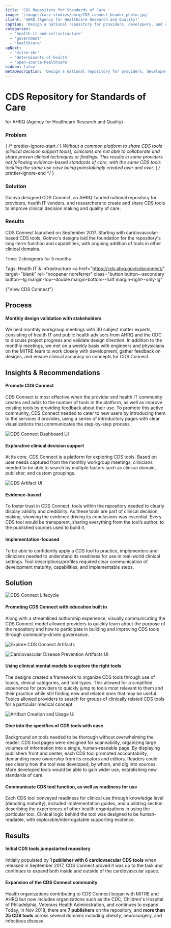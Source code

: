```yaml
---
title: 'CDS Repository for Standards of Care '
image: '/images/case-studies/ahrq/CDS_connect_header_photo.jpg'
client: 'AHRQ (Agency for Healthcare Research and Quality)'
caption: 'Design a national repository for providers, developers, and researchers to disseminate and use implementable clinical decision support tools.'
categories:
  - 'health-it-and-infrastructure'
  - 'government'
  - 'healthcare'
upNext:
  - 'mitre-shr'
  - 'determinants-of-health'
  - 'open-source-healthcare'
hidden: false
metaDescription: 'Design a national repository for providers, developers, and researchers to disseminate and use implementable clinical decision support tools.'
---
```



# CDS Repository for Standards of Care

for AHRQ (Agency for Healthcare Research and Quality)

### Problem

{ /* prettier-ignore-start */ }
Without a common platform to share CDS tools (clinical decision support tools), clinicians are not able to collaborate and share proven clinical techniques or findings. This results in some providers not following evidence-based standards of care, with the same CDS tools tackling the same use case being painstakingly created over and over.
{ /* prettier-ignore-end */ }

### Solution

GoInvo designed CDS Connect, an AHRQ-funded national repository for providers, health IT vendors, and researchers to create and share CDS tools to improve clinical decision making and quality of care.

### Results

CDS Connect launched on September 2017. Starting with cardiovascular-based CDS tools, GoInvo's designs laid the foundation for the repository's long-term function and capabilities, with ongoing addition of tools in other clinical domains.

<span class="text--uppercase text--gray text--bold text--spacing text--md">Time:</span> 2 designers for 5 months

<span class="text--uppercase text--gray text--bold text--spacing text--md">Tags:</span> Health IT & Infrastructure
<a
  href="https://cds.ahrq.gov/cdsconnect/"
  target="blank"
  rel="noopener noreferrer"
  class="button button--secondary button--lg margin-top--double margin-bottom--half margin-right--only-lg"
>
  {"View CDS Connect"}
</a>
<Divider />

## Process

#### Monthly design validation with stakeholders

We held monthly workgroup meetings with 30 subject matter experts, consisting of health IT and public health advisors from AHRQ and the CDC to discuss project progress and validate design direction. In addition to the monthly meetings, we met on a weekly basis with engineers and physicians on the MITRE team to work closely with development, gather feedback on designs, and ensure clinical accuracy on concepts for CDS Connect.

<Divider />

## Insights & Recommendations

#### Promote CDS Connect

CDS Connect is most effective when the provider and health IT community creates and adds to the number of tools in the platform, as well as improve existing tools by providing feedback about their use. To promote this active community, CDS Connect needed to cater to new users by introducing them to the services it provides, using a series of introductory pages with clear visualizations that communicates the step-by-step process.

![CDS Connect Dashboard UI](/images/case-studies/ahrq/cds_connect_insights_grid_view_2.jpg)

#### Explorative clinical decision support

At its core, CDS Connect is a platform for exploring CDS tools. Based on user needs captured from the monthly workgroup meetings, clinicians needed to be able to search by multiple factors such as clinical domain, publisher, and custom groupings.

![CDS Artifact UI](/images/case-studies/ahrq/cds_connect_insights_artifact_2.jpg)

#### Evidence-based

To foster trust in CDS Connect, tools within the repository needed to clearly display validity and credibility. As these tools are part of clinical decision making, showing the evidence driving its conclusions was essential. Every CDS tool would be transparent, sharing everything from the tool’s author, to the published sources used to build it.

#### Implementation-focused

To be able to confidently apply a CDS tool to practice, implementers and clinicians needed to understand its readiness for use in real-world clinical settings. Tool descriptions/profiles required clear communication of development maturity, capabilities, and implementable steps.

<Divider />

## Solution

![CDS Connect Lifecycle](/images/case-studies/ahrq/CDS_connect_insights_promotion.jpg)

#### Promoting CDS Connect with education built in

Along with a streamlined authorship experience, visually communicating the CDS Connect model allowed providers to quickly learn about the purpose of the repository and how to participate in building and improving CDS tools through community-driven governance.

![Explore CDS Connect Artifacts](/images/case-studies/ahrq/CDS_connect_solution_search.jpg)

![Cardiovascular Disease Prevention Artifacts UI](/images/case-studies/ahrq/CDS_connect_solution_topic.jpg)

#### Using clinical mental models to explore the right tools

The designs created a framework to organize CDS tools through use of topics, clinical categories, and tool types. This allowed for a simplified experience for providers to quickly jump to tools most relevant to them and their practice while still finding new and related ones that may be useful. Topics allowed providers to search for groups of clinically related CDS tools for a particular medical concept.

![Artifact Creation and Usage UI](/images/case-studies/ahrq/CDS_connect_solution_artifact.jpg)

#### Dive into the specifics of CDS tools with ease

Background on tools needed to be thorough without overwhelming the reader. CDS tool pages were designed for scannability, organizing large volumes of information into a single, human-readable page. By displaying publishers front and center, each CDS tool promoted accountability, demanding more ownership from its creators and editors. Readers could see clearly how the tool was developed, by whom, and dig into sources. More developed tools would be able to gain wider use, establishing new standards of care.

#### Communicate CDS tool function, as well as readiness for use

Each CDS tool conveyed readiness for clinical use through knowledge level (denoting maturity), included implementation guides, and a piloting section describing the experiences of other health organizations in using the particular tool. Clinical logic behind the tool was designed to be human-readable, with explorable/interrogatable supporting evidence.

<Divider />

## Results

#### Initial CDS tools jumpstarted repository

Initially populated by **1 publisher with 6 cardiovascular CDS tools** when released in September 2017, CDS Connect proved it was up to the task and continues to expand both inside and outside of the cardiovascular space.

#### Expansion of the CDS Connect community

Health organizations contributing to CDS Connect began with MITRE and AHRQ but now includes organizations such as the CDC, Children's Hospital of Philadelphia, Veterans Health Administration, and continues to expand. Today, in Nov 2018, there are **7 publishers** on the repository, and **more than 25 CDS tools** across several domains including obesity, neurosurgery, and infectious disease.
